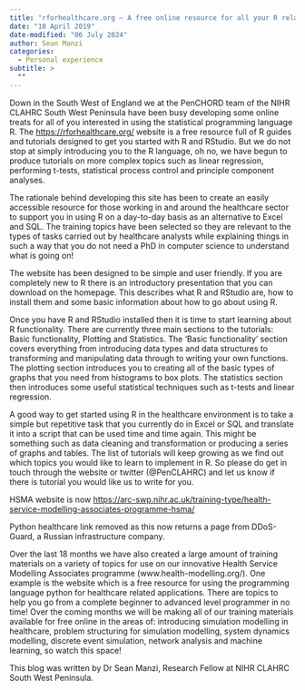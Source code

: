 ```yaml
---
title: "rforhealthcare.org – A free online resource for all your R related healthcare needs"
date: "18 April 2019"
date-modified: "06 July 2024"
author: Sean Manzi
categories:
  - Personal experience
subtitle: >
  ""
---
```


Down in the South West of England we at the PenCHORD team of the NIHR CLAHRC South West Peninsula have been busy developing some online treats for all of you interested in using the statistical programming language R. The <https://rforhealthcare.org/> website is a free resource full of R guides and tutorials designed to get you started with R and RStudio. But we do not stop at simply introducing you to the R language, oh no, we have begun to produce tutorials on more complex topics such as linear regression, performing t-tests, statistical process control and principle component analyses.

The rationale behind developing this site has been to create an easily accessible resource for those working in and around the healthcare sector to support you in using R on a day-to-day basis as an alternative to Excel and SQL. The training topics have been selected so they are relevant to the types of tasks carried out by healthcare analysts while explaining things in such a way that you do not need a PhD in computer science to understand what is going on!

The website has been designed to be simple and user friendly. If you are completely new to R there is an introductory presentation that you can download on the homepage. This describes what R and RStudio are, how to install them and some basic information about how to go about using R.

Once you have R and RStudio installed then it is time to start learning about R functionality. There are currently three main sections to the tutorials: Basic functionality, Plotting and Statistics. The ‘Basic functionality’ section covers everything from introducing data types and data structures to transforming and manipulating data through to writing your own functions. The plotting section introduces you to creating all of the basic types of graphs that you need from histograms to box plots. The statistics section then introduces some useful statistical techniques such as t-tests and linear regression.

A good way to get started using R in the healthcare environment is to take a simple but repetitive task that you currently do in Excel or SQL and translate it into a script that can be used time and time again. This might be something such as data cleaning and transformation or producing a series of graphs and tables. The list of tutorials will keep growing as we find out which topics you would like to learn to implement in R. So please do get in touch through the website or twitter (@PenCLAHRC) and let us know if there is tutorial you would like us to write for you.

::: aside
HSMA website is now <https://arc-swp.nihr.ac.uk/training-type/health-service-modelling-associates-programme-hsma/>

Python healthcare link removed as this now returns a page from DDoS-Guard, a Russian infrastructure company.
:::

Over the last 18 months we have also created a large amount of training materials on a variety of topics for use on our innovative Health Service Modelling Associates programme (www.health-modelling.org/). One example is the <link removed> website which is a free resource for using the programming language python for healthcare related applications. There are topics to help you go from a complete beginner to advanced level programmer in no time! Over the coming months we will be making all of our training materials available for free online in the areas of: introducing simulation modelling in healthcare, problem structuring for simulation modelling, system dynamics modelling, discrete event simulation, network analysis and machine learning, so watch this space!

This blog was written by Dr Sean Manzi, Research Fellow at NIHR CLAHRC South West Peninsula.